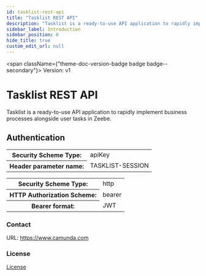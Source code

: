 ```yaml
---
id: tasklist-rest-api
title: "Tasklist REST API"
description: "Tasklist is a ready-to-use API application to rapidly implement business processes alongside user tasks in Zeebe."
sidebar_label: Introduction
sidebar_position: 0
hide_title: true
custom_edit_url: null
---
```



<span className={"theme-doc-version-badge badge badge--secondary"}>
  Version: v1
</span>

<h1 className={"openapi__heading"}>Tasklist REST API</h1>

Tasklist is a ready-to-use API application to rapidly implement business processes alongside user tasks in Zeebe.

<div style={{ marginBottom: "2rem" }}>
  <h2 id={"authentication"} style={{ marginBottom: "1rem" }}>
    Authentication
  </h2>
  <SchemaTabs className={"openapi-tabs__security-schemes"}>
    <TabItem label={"API Key: cookie"} value={"cookie"}>
      <div>
        <table>
          <tbody>
            <tr>
              <th>Security Scheme Type:</th>
              <td>apiKey</td>
            </tr>
            <tr>
              <th>Header parameter name:</th>
              <td>TASKLIST-SESSION</td>
            </tr>
          </tbody>
        </table>
      </div>
    </TabItem>
    <TabItem label={"HTTP: Bearer Auth"} value={"bearer-key"}>
      <div>
        <table>
          <tbody>
            <tr>
              <th>Security Scheme Type:</th>
              <td>http</td>
            </tr>
            <tr>
              <th>HTTP Authorization Scheme:</th>
              <td>bearer</td>
            </tr>
            <tr>
              <th>Bearer format:</th>
              <td>JWT</td>
            </tr>
          </tbody>
        </table>
      </div>
    </TabItem>
  </SchemaTabs>
</div>
<div
  style={{
    display: "flex",
    flexDirection: "column",
    marginBottom: "var(--ifm-paragraph-margin-bottom)",
  }}
>
  <h3 style={{ marginBottom: "0.25rem" }}>Contact</h3>
  <span></span>
  <span>
    URL: <a href={"https://www.camunda.com"}>https://www.camunda.com</a>
  </span>
</div>
<div style={{ marginBottom: "var(--ifm-paragraph-margin-bottom)" }}>
  <h3 style={{ marginBottom: "0.25rem" }}>License</h3>
  <a href={"https://docs.camunda.io/docs/reference/licenses/"}>License</a>
</div>
